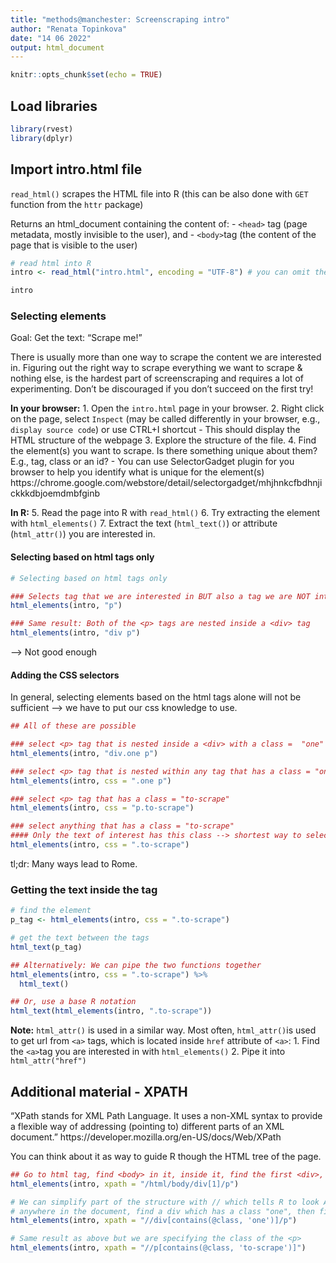 ```yaml
---
title: "methods@manchester: Screenscraping intro"
author: "Renata Topinkova"
date: "14 06 2022"
output: html_document
---
```


```r
knitr::opts_chunk$set(echo = TRUE)
```

## Load libraries
```r
library(rvest)
library(dplyr)
```


## Import intro.html file
`read_html()` scrapes the HTML file into R (this can be also done with `GET` function from the `httr` package)

Returns an html_document containing the content of:
- `<head>` tag (page metadata, mostly invisible to the user), and 
- `<body>`tag (the content of the page that is visible to the user)

```r
# read html into R
intro <- read_html("intro.html", encoding = "UTF-8") # you can omit the encoding argument since the page is in English

intro
```



### Selecting elements
Goal: Get the text: "Scrape me!"

There is usually more than one way to scrape the content we are interested in. 
Figuring out the right way to scrape everything we want to scrape & nothing else, is the hardest part of screenscraping and requires a lot of experimenting. Don't be discouraged if you don't succeed on the first try! 


**In your browser:**
1. Open the `intro.html` page in your browser.
2. Right click on the page, select `Inspect` (may be called differently in your browser, e.g., `display source code`) or use CTRL+I shortcut
  - This should display the HTML structure of the webpage
3. Explore the structure of the file. 
4. Find the element(s) you want to scrape. Is there something unique about them? E.g., tag, class or an id?
  - You can use SelectorGadget plugin for you browser to help you identify what is unique for the element(s)
  https://chrome.google.com/webstore/detail/selectorgadget/mhjhnkcfbdhnjickkkdbjoemdmbfginb


**In R:**
5. Read the page into R with `read_html()`
6. Try extracting the element with `html_elements()`
7. Extract the text (`html_text()`) or attribute (`html_attr()`) you are interested in.


#### Selecting based on html tags only
```r
# Selecting based on html tags only

### Selects tag that we are interested in BUT also a tag we are NOT interested in --> we have to be more selective
html_elements(intro, "p")

### Same result: Both of the <p> tags are nested inside a <div> tag
html_elements(intro, "div p") 
```
--> Not good enough


#### Adding the CSS selectors
In general, selecting elements based on the html tags alone will not be sufficient --> we have to put our css knowledge to use.
```r

## All of these are possible

### select <p> tag that is nested inside a <div> with a class =  "one"
html_elements(intro, "div.one p") 

### select <p> tag that is nested within any tag that has a class = "one"
html_elements(intro, css = ".one p") 

### select <p> tag that has a class = "to-scrape"
html_elements(intro, css = "p.to-scrape") 

### select anything that has a class = "to-scrape" 
#### Only the text of interest has this class --> shortest way to select it
html_elements(intro, css = ".to-scrape")
```
tl;dr: Many ways lead to Rome.





### Getting the text inside the tag
```r
# find the element
p_tag <- html_elements(intro, css = ".to-scrape")

# get the text between the tags
html_text(p_tag)

## Alternatively: We can pipe the two functions together
html_elements(intro, css = ".to-scrape") %>%
  html_text()

## Or, use a base R notation
html_text(html_elements(intro, ".to-scrape"))
```


**Note:** `html_attr()` is used in a similar way. 
Most often, `html_attr()`is used to get url from `<a>` tags, which is located inside `href` attribute of `<a>`:
1. Find the `<a>`tag you are interested in with `html_elements()`
2. Pipe it into `html_attr("href")`




## Additional material - XPATH
"XPath stands for XML Path Language. It uses a non-XML syntax to provide a flexible way of addressing (pointing to) different parts of an XML document." https://developer.mozilla.org/en-US/docs/Web/XPath

You can think about it as way to guide R though the HTML tree of the page. 

```r
## Go to html tag, find <body> in it, inside it, find the first <div>, inside this <div> find <p> tags
html_elements(intro, xpath = "/html/body/div[1]/p")

# We can simplify part of the structure with // which tells R to look ANYWHERE inside the document
# anywhere in the document, find a div which has a class "one", then find <p> tag inside this div
html_elements(intro, xpath = "//div[contains(@class, 'one')]/p")

# Same result as above but we are specifying the class of the <p>
html_elements(intro, xpath = "//p[contains(@class, 'to-scrape')]")
```
